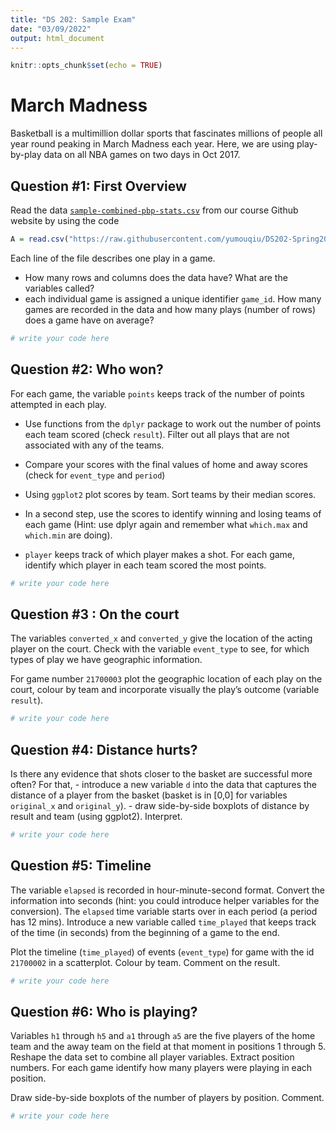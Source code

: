 ```yaml
---
title: "DS 202: Sample Exam"
date: "03/09/2022"
output: html_document
---
```


```r
knitr::opts_chunk$set(echo = TRUE)
```


# March Madness


Basketball is a multimillion dollar sports that fascinates millions of people all year round peaking in March Madness each year.
Here, we are using play-by-play data on all NBA games on two days in Oct 2017. 

## Question #1: First Overview

Read the data [`sample-combined-pbp-stats.csv`](https://raw.githubusercontent.com/yumouqiu/DS202-Spring2022/main/Exam/sample-combined-pbp-stats.csv) from our course Github website by using the code
```r
A = read.csv("https://raw.githubusercontent.com/yumouqiu/DS202-Spring2022/main/Exam/sample-combined-pbp-stats.csv")
```
Each line of the file describes one play in a game. 

- How many rows and columns does the data have? What are the variables called?
- each individual game is assigned a unique identifier `game_id`. How many games are recorded in the data and how many plays (number of rows) does a game have on average?

```r
# write your code here
```




## Question #2: Who won? 

For each game, the variable `points` keeps track of the number of points attempted in each play. 

- Use functions from the `dplyr` package to work out the number of points each team scored (check `result`). Filter out all plays that are not associated with any of the teams. 

- Compare your scores with the final values of home and away scores (check for `event_type` and `period`)

- Using `ggplot2` plot scores by team. Sort teams by their median scores.

- In a second step, use the scores to identify winning and losing teams of each game (Hint: use dplyr again and remember what `which.max` and `which.min` are doing). 

- `player` keeps track of which player makes a shot. For each game,  identify which player in each team scored the most points. 

```r
# write your code here
```



## Question #3 : On the court

The variables `converted_x` and `converted_y` give the location of the acting player on the court.  Check with the variable `event_type` to see, for which types of play we have geographic information.

For game number  `21700003` plot the geographic location of each play on the court, colour by team and incorporate visually the play's outcome (variable `result`). 

```r
# write your code here
```


## Question #4: Distance hurts?

Is there any evidence that shots closer to the basket are successful more often? For that,
- introduce a new variable `d` into the data that captures the distance of a player from the basket (basket is in [0,0] for variables `original_x` and `original_y`).
- draw side-by-side boxplots of distance by result and team (using ggplot2). Interpret.

```r
# write your code here
```



## Question #5: Timeline

The variable `elapsed` is recorded in hour-minute-second format. Convert the information into seconds (hint: you could introduce helper variables for the conversion).
The `elapsed` time variable starts over in each period (a period has 12 mins). Introduce a new variable called `time_played` that keeps track of the time (in seconds) from the beginning of a game to the end.

Plot the timeline (`time_played`) of events (`event_type`) for game with the id `21700002` in a scatterplot. Colour by team. Comment on the result.

```r
# write your code here
```


## Question #6: Who is playing?

Variables `h1` through `h5` and `a1` through `a5` are the five players of the home team and the away team on the field at that moment in positions 1 through 5.
Reshape the data set to combine all player variables. Extract position numbers. For each game identify how many players were playing in each position. 

Draw side-by-side boxplots of the number of players by position. Comment.

```r
# write your code here
```



